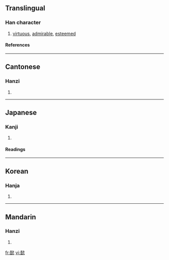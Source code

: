 ==Translingual==
===Han character===
{{Han char|rn=61|rad=心|as=18|sn=22|four=4713<sub>8</sub>|canj=土廿戈人心 (GTIOP), 土廿一人心 (GTMOP)}}
# [[virtuous]], [[admirable]], [[esteemed]]
====References====
{{Han ref|kx=0409.050|dkj=11501|dj=0749.070|hdz=42371.030|uh=61FF|ud=25087|bh=C574|bd=50548}}
----
==Cantonese==
===Hanzi===
{{yue-hanzi|jyut=|y=yi3}}
# {{defn|Cantonese}}
----
==Japanese==
===Kanji===
{{ja-kanji|grade=|rs=心18}}
# {{defn|Japanese}} 
====Readings====
{{ja-readings|on=[[い]] (i)|kun=[[よい]] (yoi)}}
----
==Korean==
===Hanja===
{{ko-hanja|hangeul=의|eumhun=|rv=ui|mr=ŭi|y=uy}}
# {{defn|Korean}}
----
==Mandarin==
===Hanzi===
{{cmn-hanzi|pin=[[chǎng]] ([[chang3]]), [[yì]] ([[yi4]])|wg=ch'ang<sup>3</sup>, i<sup>4</sup>}}
# {{defn|Mandarin}}

[[fr:懿]]
[[vi:懿]]
